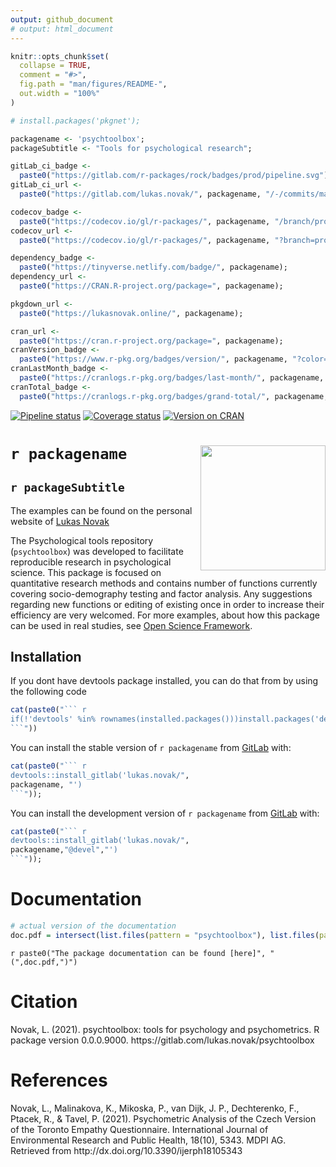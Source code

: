 ```yaml
---
output: github_document
# output: html_document  
---
```


```r

knitr::opts_chunk$set(
  collapse = TRUE,
  comment = "#>",
  fig.path = "man/figures/README-",
  out.width = "100%"
)

# install.packages('pkgnet');

packagename <- 'psychtoolbox';
packageSubtitle <- "Tools for psychological research";

gitLab_ci_badge <-
  paste0("https://gitlab.com/r-packages/rock/badges/prod/pipeline.svg");
gitLab_ci_url <-
  paste0("https://gitlab.com/lukas.novak/", packagename, "/-/commits/master");

codecov_badge <-
  paste0("https://codecov.io/gl/r-packages/", packagename, "/branch/prod/graph/badge.svg");
codecov_url <-
  paste0("https://codecov.io/gl/r-packages/", packagename, "?branch=prod");

dependency_badge <-
  paste0("https://tinyverse.netlify.com/badge/", packagename);
dependency_url <-
  paste0("https://CRAN.R-project.org/package=", packagename);

pkgdown_url <-
  paste0("https://lukasnovak.online/", packagename);

cran_url <-
  paste0("https://cran.r-project.org/package=", packagename);
cranVersion_badge <-
  paste0("https://www.r-pkg.org/badges/version/", packagename, "?color=brightgreen");
cranLastMonth_badge <-
  paste0("https://cranlogs.r-pkg.org/badges/last-month/", packagename, "?color=brightgreen");
cranTotal_badge <-
  paste0("https://cranlogs.r-pkg.org/badges/grand-total/", packagename, "?color=brightgreen");
```

<!-- badges: start -->[![Pipeline status](`r gitLab_ci_badge`)](`r gitLab_ci_url`)
[![Coverage status](`r codecov_badge`)](`r codecov_url`)
[![Version on CRAN](`r cranVersion_badge`)](`r cran_url`)
<!-- [![Dependency status](`r dependency_badge`)](`r dependency_url`) -->
<!-- badges: end -->

# <img src='images/psych.png' align="right" height="200" /> 
# `r packagename`

## `r packageSubtitle`

The examples can be found on the personal website of [Lukas Novak](https://lukasnovak.online/)

<!--------------------------------------------->
<!-- Start of a custom bit for every package -->
<!--------------------------------------------->

The Psychological tools repository (`psychtoolbox`)
was developed to facilitate reproducible research in psychological science. This package is focused on quantitative research methods and contains number of functions currently covering socio-demography testing and factor analysis. Any suggestions regarding new functions or editing of existing once in order to increase their efficiency are very welcomed. For more examples, about how this package can be used in real studies, see [Open Science Framework](https://osf.io/9zhpj/).


<!--------------------------------------------->
<!--  End of a custom bit for every package  -->
<!--------------------------------------------->

## Installation

If you dont have devtools package installed, you can do that from by using the following code

```r
cat(paste0("``` r
if(!'devtools' %in% rownames(installed.packages()))install.packages('devtools')
```"))
```

You can install the stable version of ``r packagename`` from [GitLab](https://about.gitlab.com/) with:

```r
cat(paste0("``` r
devtools::install_gitlab('lukas.novak/",
packagename, "')
```"));
```

You can install the development version of ``r packagename`` from [GitLab](https://about.gitlab.com/) with:

```r
cat(paste0("``` r
devtools::install_gitlab('lukas.novak/",
packagename,"@devel","')
```"));
```


<!--------------------------------------------->
<!-- Start of a custom bit for every package -->
<!--------------------------------------------->

<!-- ## References ##• -->

# Documentation 
```r
# actual version of the documentation
doc.pdf = intersect(list.files(pattern = "psychtoolbox"), list.files(pattern = ".pdf$"))
```

`r paste0("The package documentation can be found [here]", "(",doc.pdf,")")`

# Citation

Novak, L. (2021). psychtoolbox: tools for psychology and psychometrics. R package version 0.0.0.9000. https://gitlab.com/lukas.novak/psychtoolbox

# References

Novak, L., Malinakova, K., Mikoska, P., van Dijk, J. P., Dechterenko, F., Ptacek, R., & Tavel, P. (2021). Psychometric Analysis of the Czech Version of the Toronto Empathy Questionnaire. International Journal of Environmental Research and Public Health, 18(10), 5343. MDPI AG. Retrieved from http://dx.doi.org/10.3390/ijerph18105343

<!--------------------------------------------->
<!--  End of a custom bit for every package  -->
<!--------------------------------------------->


